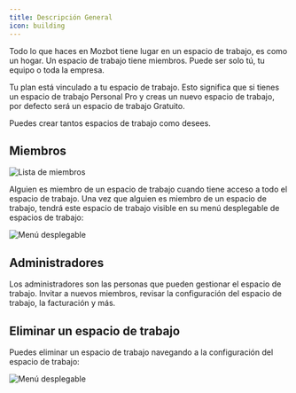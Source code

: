 ```yaml
---
title: Descripción General
icon: building
---
```


Todo lo que haces en Mozbot tiene lugar en un espacio de trabajo, es como un hogar. Un espacio de trabajo tiene miembros. Puede ser solo tú, tu equipo o toda la empresa.

Tu plan está vinculado a tu espacio de trabajo. Esto significa que si tienes un espacio de trabajo Personal Pro y creas un nuevo espacio de trabajo, por defecto será un espacio de trabajo Gratuito.

Puedes crear tantos espacios de trabajo como desees.

## Miembros

<Frame>
  <img src="/images/workspace/members.png" alt="Lista de miembros" />
</Frame>

Alguien es miembro de un espacio de trabajo cuando tiene acceso a todo el espacio de trabajo. Una vez que alguien es miembro de un espacio de trabajo, tendrá este espacio de trabajo visible en su menú desplegable de espacios de trabajo:

<Frame>
  <img src="/images/workspace/workspaces-dropdown.png" alt="Menú desplegable" />
</Frame>

## Administradores

Los administradores son las personas que pueden gestionar el espacio de trabajo. Invitar a nuevos miembros, revisar la configuración del espacio de trabajo, la facturación y más.

## Eliminar un espacio de trabajo

Puedes eliminar un espacio de trabajo navegando a la configuración del espacio de trabajo:

<Frame>
  <img src="/images/workspace/delete.png" alt="Menú desplegable" />
</Frame>
